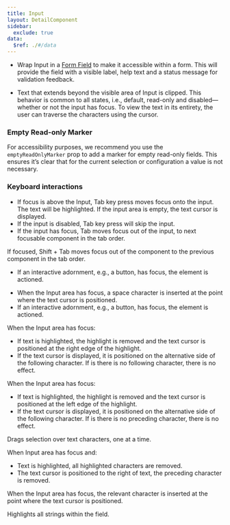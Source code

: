 ```yaml
---
title: Input
layout: DetailComponent
sidebar:
  exclude: true
data:
  $ref: ./#/data
---
```



- Wrap Input in a [Form Field](/salt/components/form-field) to make it accessible within a form. This will provide the field with a visible label, help text and a status message for validation feedback.

- Text that extends beyond the visible area of Input is clipped. This behavior is common to all states, i.e., default, read-only and disabled—whether or not the input has focus. To view the text in its entirety, the user can traverse the characters using the cursor.

<LivePreviewControls>
<LivePreview componentName="input" exampleName="EmptyReadonlyMarker" >

### Empty Read-only Marker

For accessibility purposes, we recommend you use the `emptyReadOnlyMarker` prop to add a marker for empty read-only fields. This ensures it’s clear that for the current selection or configuration a value is not necessary. 

</LivePreview>
</LivePreviewControls>

### Keyboard interactions

<KeyboardControls>
<KeyboardControl keyOrCombos="Tab">

- If focus is above the Input, Tab key press moves focus onto the input. The text will be highlighted. If the input area is empty, the text cursor is displayed.
- If the input is disabled, Tab key press will skip the input.
- If the input has focus, Tab moves focus out of the input, to next focusable component in the tab order.

</KeyboardControl>
<KeyboardControl keyOrCombos="Shift + Tab">

If focused, Shift + Tab moves focus out of the component to the previous component in the tab order.

</KeyboardControl>
<KeyboardControl keyOrCombos="Enter">

- If an interactive adornment, e.g., a button, has focus, the element is actioned.

</KeyboardControl>
<KeyboardControl keyOrCombos="Space">

- When the Input area has focus, a space character is inserted at the point where the text cursor is positioned.
- If an interactive adornment, e.g., a button, has focus, the element is actioned.

</KeyboardControl>
<KeyboardControl keyOrCombos="Right Arrow">

When the Input area has focus:

- If text is highlighted, the highlight is removed and the text cursor is positioned at the right edge of the highlight.
- If the text cursor is displayed, it is positioned on the alternative side of the following character. If is there is no following character, there is no effect.

</KeyboardControl>
<KeyboardControl keyOrCombos="Left Arrow">

When the Input area has focus:

- If text is highlighted, the highlight is removed and the text cursor is positioned at the left edge of the highlight.
- If the text cursor is displayed, it is positioned on the alternative side of the following character. If is there is no preceding character, there is no effect.

</KeyboardControl>
<KeyboardControl keyOrCombos="Shift + Left Arrow, Shift + Right Arrow">
 
Drags selection over text characters, one at a time.

</KeyboardControl>
<KeyboardControl keyOrCombos="Backspace">
 
When Input area has focus and: 
- Text is highlighted, all highlighted characters are removed. 
- The text cursor is positioned to the right of text, the preceding character is removed.

</KeyboardControl>
<KeyboardControl keyOrCombos="Alphanumeric/Special keys">
 
When the Input area has focus, the relevant character is inserted at the point where the text cursor is positioned.

</KeyboardControl>
<KeyboardControl keyOrCombos="Control/Command + A">
 
Highlights all strings within the field.

</KeyboardControl>
</KeyboardControls>
